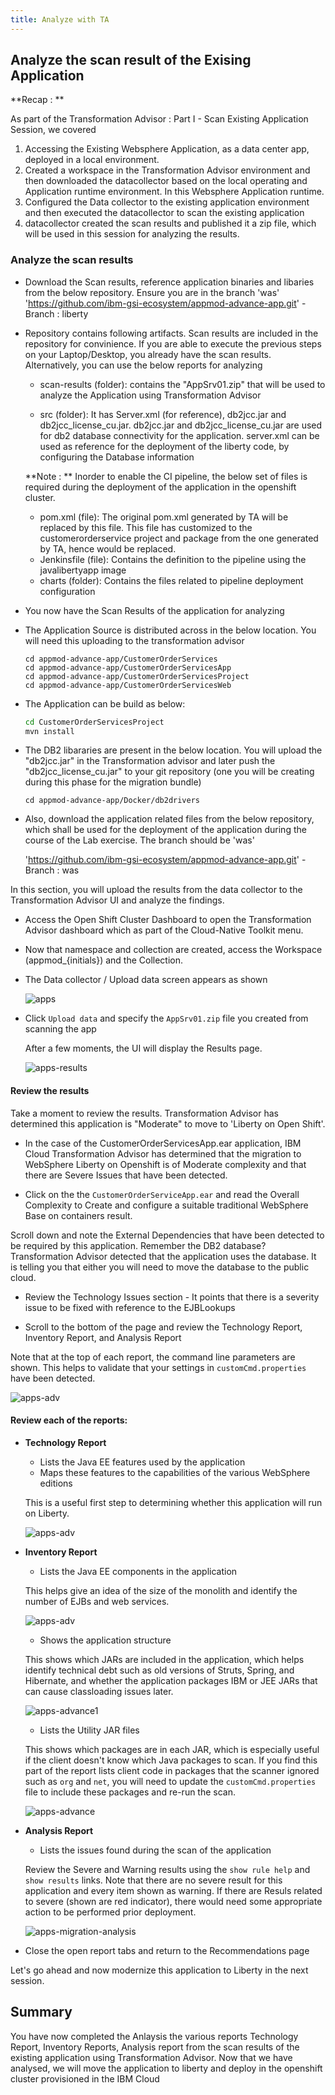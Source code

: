 ```yaml
---
title: Analyze with TA
---
```



<PageDescription>

## **Analyze the scan result of the Exising Application**

</PageDescription>


**Recap : **

As part of the Transformation Advisor : Part I - Scan Existing Application Session, we covered

1. Accessing the Existing Websphere Application, as a data center app, deployed in a local environment.
1. Created a workspace in the Transformation Advisor environment and then downloaded the datacollector based on the local operating and Application runtime environment. In this Websphere Application runtime.
1. Configured the Data collector to the existing application environment and then executed the datacollector to scan the existing application
1. datacollector created the scan results and published it a zip file, which will be used in this session for analyzing the results.



### Analyze the scan results

<Tabs>
<Tab label="Cloud Shell" open="true">

- Download the Scan results, reference application binaries and libaries from the below repository. Ensure you are in the branch 'was'
  'https://github.com/ibm-gsi-ecosystem/appmod-advance-app.git'  - Branch : liberty

-  Repository contains following artifacts. Scan results are included in the repository for convinience. If you are able to execute the previous steps on your Laptop/Desktop, you already have the scan results. Alternatively, you can use the below reports for analyzing
    - scan-results (folder): contains the "AppSrv01.zip" that will be used to analyze the Application using Transformation Advisor

    - src (folder): It has Server.xml (for reference), db2jcc.jar and db2jcc_license_cu.jar. db2jcc.jar and db2jcc_license_cu.jar are used for db2 database connectivity for the application. server.xml can be used as reference for the deployment of the liberty code, by configuring the Database information

    **Note : **  Inorder to enable the CI pipeline, the below set of files is required during the deployment of the application in the openshift cluster.

    - pom.xml (file): The original pom.xml generated by TA will be replaced by this file. This file has customized to the customerorderservice project and package from the one generated by TA, hence would be replaced.
    - Jenkinsfile (file): Contains the definition to the pipeline using the javalibertyapp image
    - charts (folder): Contains the files related to pipeline deployment configuration



</Tab>
<Tab label="Desktop/Laptop" open="true">

- You now have the Scan Results of the application for analyzing

- The Application Source is distributed across in the below location. You will need this uploading to the transformation advisor
    ```binaries
    cd appmod-advance-app/CustomerOrderServices
    cd appmod-advance-app/CustomerOrderServicesApp 
    cd appmod-advance-app/CustomerOrderServicesProject
    cd appmod-advance-app/CustomerOrderServicesWeb
     ```
- The Application can be build as below:

    ```bash 
    cd CustomerOrderServicesProject 
    mvn install
    ```

- The DB2 libararies are present in the below location. You will upload the "db2jcc.jar" in the Transformation advisor and later push the "db2jcc_license_cu.jar" to your git repository (one you will be creating during this phase for the migration bundle)

    ```binaries
    cd appmod-advance-app/Docker/db2drivers
    ```
- Also, download the application related files from the below repository, which shall be used for the deployment of the application during the course of the Lab exercise. The branch should be 'was'
    
    'https://github.com/ibm-gsi-ecosystem/appmod-advance-app.git'  - Branch : was
    

</Tab>
</Tabs>



In this section, you will upload the results from the data collector to the Transformation Advisor UI and analyze the findings.

- Access the Open Shift Cluster Dashboard to open the Transformation Advisor dashboard which as part of the Cloud-Native Toolkit menu.


- Now that namespace and collection are created, access the Workspace (appmod_{initials}) and the Collection.

- The Data collector / Upload data screen appears as shown

    ![apps](images/ta-dc.png)

- Click `Upload data` and specify the `AppSrv01.zip` file you created from scanning the app

    After a few moments, the UI will display the Results page.

    ![apps-results](images/ta-upload-results.png)

#### Review the results

Take a moment to review the results. Transformation Advisor has determined this application is "Moderate" to move to 'Liberty on Open Shift'.

- In the case of the CustomerOrderServicesApp.ear application, IBM Cloud Transformation Advisor has determined that the migration to WebSphere Liberty on  Openshift is of Moderate complexity and that there are Severe Issues that have been detected.

- Click on the the `CustomerOrderServiceApp.ear` and read the Overall Complexity to Create and configure a suitable traditional WebSphere Base on containers result.
    

Scroll down and note the External Dependencies that have been detected to be required by this application. Remember the DB2 database? Transformation Advisor detected that the application uses the database. It is telling you that either you will need to move the database to the public cloud.

- Review the Technology Issues section - It points that there is a severity issue to be fixed with reference to the EJBLookups

- Scroll to the bottom of the page and review the Technology Report, Inventory Report, and Analysis Report

Note that at the top of each report, the command line parameters are shown. This helps to validate that your settings in `customCmd.properties` have been detected.

![apps-adv](images/ta-params.png)

#### Review each of the reports:

- **Technology Report**
    - Lists the Java EE features used by the application
    - Maps these features to the capabilities of the various WebSphere editions

    This is a useful first step to determining whether this application will run on Liberty.

    ![apps-adv](images/ta-tech.png)

- **Inventory Report**

    - Lists the Java EE components in the application

    This helps give an idea of the size of the monolith and identify the number of EJBs and web services.

    ![apps-adv](images/ta-inventory.png)

    - Shows the application structure

    This shows which JARs are included in the application, which helps identify technical debt such as old versions of Struts, Spring, and Hibernate, and whether the application packages IBM or JEE JARs that can cause classloading issues later.

    ![apps-advance1](images/ta-inventory-tree.png)

    - Lists the Utility JAR files

    This shows which packages are in each JAR, which is especially useful if the client doesn't know which Java packages to scan. If you find this part of the report lists client code in packages that the scanner ignored such as `org` and `net`, you will need to update the `customCmd.properties` file to include these packages and re-run the scan.

    ![apps-advance](images/ta-inventory3.png)

- **Analysis Report**

    - Lists the issues found during the scan of the application

    Review the Severe and Warning results using the `show rule help` and `show results` links. Note that there are no severe result for this application and every item shown as warning. If there are Resuls related to severe (shown are red indicator), there would need some appropriate action to be performed prior deployment.

    ![apps-migration-analysis](images/ta-migration-analysis.png)

- Close the open report tabs and return to the Recommendations page

Let's go ahead and now modernize this application to Liberty in the next session.


## Summary

You have now completed the Anlaysis the various reports Technology Report, Inventory Reports, Analysis report from  the scan results of the existing application using Transformation Advisor. Now that we have analysed, we will move the application to liberty and deploy in the openshift cluster provisioned in the IBM Cloud
